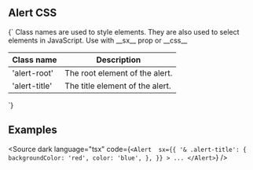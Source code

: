
<Meta title="CSS/Alert" />

## Alert CSS

<Markdown>
{`
Class names are used to style elements. They are also used to select elements in JavaScript.
Use with __sx__ prop or __css__

| Class name    | Description                     |
| ------------- | ------------------------------- |
| 'alert-root'  | The root element of the alert.  |
| 'alert-title' | The title element of the alert. |

`}

</Markdown>

## Examples

<Source
	dark
	language="tsx"
	code={`
    <Alert 
    sx={{
      '& .alert-title': {
        backgroundColor: 'red',
        color: 'blue',
      },
    }}
    >
    ...
</Alert>
  `}
/>
